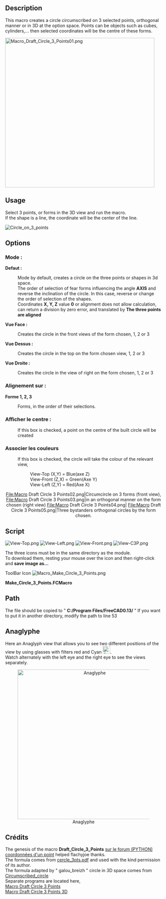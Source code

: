 <languages/>
<translate>
<!--T:1-->
{{Macro
|Name=Macro Make Circle 3 Points
|Icon=Macro_Make_Circle_3_Points.png
|Description=This macro creates a circle circumscribed on 3 selected points, orthogonal manner or in 3D at the option space. Points can be objects such as cubes, cylinders,... then selected coordinates will be the centre of these forms.
|Author=Mario52
|Version=1.0
|Date=2014-08-08
|FCVersion=All
|Download=[https://wiki.freecad.org/images/c/c7/Macro_Make_Circle_3_Points.png ToolBar Icon]<br/>[https://wiki.freecad.org/images/f/fb/View-Top.png Icon View-Top]<br/>[https://wiki.freecad.org/images/c/ca/View-Left.png Icon View-Left]<br/>[https://wiki.freecad.org/images/6/64/View-Front.png Icon View-Front]<br/>[https://wiki.freecad.org/images/1/19/View-C3P.png Icon View-C3P]
}}

==Description== <!--T:2-->
This macro creates a circle circumscribed on 3 selected points, orthogonal manner or in 3D at the option space. Points can be objects such as cubes, cylinders,... then selected coordinates will be the centre of these forms.
 
[[File:Macro Draft Circle 3 Points01.png|480px]]
{{Caption|Circle built on 3 selected points}}

==Usage== <!--T:3-->
Select 3 points, or forms in the 3D view and run the macro.<br />
If the shape is a line, the coordinate will be the center of the line.
 
[[File:Circle_on_3_points.png|Circle_on_3_points]]
{{clear}}

==Options== <!--T:4-->
===Mode :===
'''Defaut :''' 
: Mode by default, creates a circle on the three points or shapes in 3d space.
: The order of selection of fear forms influencing the angle '''AXIS''' and reverse the inclination of the circle. In this case, reverse or change the order of selection of the shapes.
: Coordinates '''X, Y, Z''' value '''0''' or alignment does not allow calculation, can return a division by zero error, and translated by '''The three points are aligned'''

<!--T:5-->
'''Vue Face :'''
: Creates the circle in the front views of the form chosen, 1, 2 or 3
'''Vue Dessus :'''
:Creates the circle in the top on the form chosen view, 1, 2 or 3
'''Vue Droite :'''
:Creates the circle in the view of right on the form chosen, 1, 2 or 3

===Alignement sur :=== <!--T:6-->
'''Forme 1, 2, 3'''
: Forms, in the order of their selections.

===Afficher le centre :=== <!--T:7-->
: If this box is checked, a point on the centre of the built circle will be created

===Associer les couleurs=== <!--T:8-->
:If this box is checked, the circle will take the colour of the relevant view,
::View-Top (X,Y) = Blue(axe Z)
::View-Front (Z,X) = Green(Axe Y)
::View-Left (Z,Y) = Red(Axe X)

 
<!--T:9-->
{{clear}}
<center>
<gallery widths="200" heights="100">
File:Macro Draft Circle 3 Points02.png|Circumcircle on 3 forms (front view), 
File:Macro Draft Circle 3 Points03.png|in an orthogonal manner on the form chosen (right view)
File:Macro Draft Circle 3 Points04.png|
File:Macro Draft Circle 3 Points05.png|Three bystanders orthogonal circles by the form chosen.
</gallery>
</center>


==Script== <!--T:10-->

<!--T:16-->
[[Image:View-Top.png]] [[Image:View-Left.png]] [[Image:View-Front.png]] [[Image:View-C3P.png]]

<!--T:12-->
The three icons must be in the same directory as the module.<br />
To download them, resting your mouse over the icon and then right-click and ''' save image as...'''

</translate>

ToolBar Icon [[Image:Macro_Make_Circle_3_Points.png]]

'''Make_Circle_3_Points.FCMacro'''

{{MacroCode|code=
# -*- coding: utf-8 -*-
# Cercle sur 3 points.py
# create a circle from 3 points selected
# combination of the two programs 'create a circle from 3 points selected'
# with as options (orthogonal) circle can be built on a choice plans
# to coordinate one of the three selected choice shapes
# mode by default, creates the circle in 3D space
# the options create the circle of orthogonal way on the map and view the choice
# with the creation of a central color related to the axes Y/N Y/N
# 04/03/2013 # 24/03/2013 # 08/08/2014 by mario52
# the formula adapted (with permission of its author) by "mario52" for orthogonal circles comes from
# http://www-obs.univ-lyon1.fr/labo/fc/Ateliers_archives/ateliers_2005-06/cercle_3pts.pdf
# read the note in pdf, on the order of selection points,
# If the formula returns an error (example the 3 points in the same alignment)
# the formula adapted by "galou_breizh" for the cecle in 3D space comes from
# http://en.wikipedia.org/wiki/Circumscribed_circle
# the window is always visible and allows you to work on other programs
# as for example to select other items in FreeCAD

#08/08/2014 PyQt4 and PySide

#OS: Windows Vista
#Word size: 32-bit
#Version: 0.14.3700 (Git)
#Branch: releases/FreeCAD-0-14
#Hash: 32f5aae0a64333ec8d5d160dbc46e690510c8fe1
#Python version: 2.6.2
#Qt version: 4.5.2
#Coin version: 3.1.0
#SoQt version: 1.4.1
#OCC version: 6.5.1

try:
    import PyQt4
    from PyQt4 import QtCore, QtGui
except Exception:
    import PySide
    from PySide import QtCore, QtGui

import Draft, Part, FreeCAD, math, PartGui, FreeCADGui
from math import sqrt, pi, sin, cos, asin
from FreeCAD import Base
 
                    # vueChoix = 0 et alignerSur = 0 , mode par défaut
global vueChoix		# choix de la vue Dessus=1 XY, vue Face=2 ZX, vue Droite=3 ZY (Orthogonal)
global alignerSur   # aligne le cercle sur une forme au choix (1,2 ou 3) ou sur Z=0 (Orthogonal)
global afficherPoint# affiche le point central du cercle
global colorer     	# colorer suivant l'axe 1=Ok 0=Couleur courante uniquement Orthogonal !
vueChoix = 0
alignerSur = 0
afficherPoint = 1
colorer = 1
 
try:
    _fromUtf8 = QtCore.QString.fromUtf8
except AttributeError:
    def _fromUtf8(s):
        return s
 
try:
    _encoding = QtGui.QApplication.UnicodeUTF8
    def _translate(context, text, disambig):
        return QtGui.QApplication.translate(context, text, disambig, _encoding)
except AttributeError:
    def _translate(context, text, disambig):
        return QtGui.QApplication.translate(context, text, disambig)
 
class Ui_MainWindow(object):
 
    def __init__(self, MainWindow):
        self.window = MainWindow
        path = FreeCAD.ConfigGet("AppHomePath") # chemin 
 
        MainWindow.setObjectName(_fromUtf8("MainWindow"))
        MainWindow.resize(490, 302)
        MainWindow.setWindowIcon(QtGui.QIcon(path+'View-C3P.png'))
        self.centralWidget = QtGui.QWidget(MainWindow)
        self.centralWidget.setObjectName(_fromUtf8("centralWidget"))
 
        self.groupBox = QtGui.QGroupBox(self.centralWidget)
        self.groupBox.setGeometry(QtCore.QRect(20, 10, 130, 161))
        self.groupBox.setObjectName(_fromUtf8("groupBox_1"))
 
        self.radioButton_1 = QtGui.QRadioButton(self.groupBox)
        self.radioButton_1.setGeometry(QtCore.QRect(10, 30, 130, 20))
        self.radioButton_1.setChecked(True)
        self.radioButton_1.setObjectName(_fromUtf8("radioButton_1"))
        self.radioButton_1.clicked.connect(self.on_radioButton_1_clicked) #connection radioButton_1
        self.radioButton_1.setToolTip(_translate("MainWindow", "Cercle sur 3 points dans l'espace", None))
 
        self.radioButton_2 = QtGui.QRadioButton(self.groupBox)
        self.radioButton_2.setGeometry(QtCore.QRect(10, 60, 130, 20))
        self.radioButton_2.setObjectName(_fromUtf8("radioButton_2"))
        self.radioButton_2.clicked.connect(self.on_radioButton_2_clicked) #connection radioButton_2
        self.radioButton_2.setToolTip(_translate("MainWindow", "Cercle orthogonal sur la vue de face", None))
        #self.image_01 = "C:\Program Files\FreeCAD0.13\View-Front.png"
        self.image_01 = path+"View-Front.png"
        icon01 = QtGui.QIcon() 
        icon01.addPixmap(QtGui.QPixmap(self.image_01),QtGui.QIcon.Normal, QtGui.QIcon.Off)
        self.radioButton_2.setIcon(icon01) 
 
        self.radioButton_3 = QtGui.QRadioButton(self.groupBox)
        self.radioButton_3.setGeometry(QtCore.QRect(10, 90, 130, 20))
        self.radioButton_3.setObjectName(_fromUtf8("radioButton_3"))
        self.radioButton_3.clicked.connect(self.on_radioButton_3_clicked) #connection radioButton_3
        self.radioButton_3.setToolTip(_translate("MainWindow", "Cercle orthogonal sur la vue de dessus", None))
        #self.image_02 = "C:\Program Files\FreeCAD0.13\View-Top.png"
        self.image_02 = path+"View-Top.png"
        icon02 = QtGui.QIcon() 
        icon02.addPixmap(QtGui.QPixmap(self.image_02),QtGui.QIcon.Normal, QtGui.QIcon.Off)
        self.radioButton_3.setIcon(icon02) 
 
        self.radioButton_4 = QtGui.QRadioButton(self.groupBox)
        self.radioButton_4.setGeometry(QtCore.QRect(10, 120, 130, 20))
        self.radioButton_4.setObjectName(_fromUtf8("radioButton_4"))
        self.radioButton_4.clicked.connect(self.on_radioButton_4_clicked) #connection radioButton_4
        self.radioButton_4.setToolTip(_translate("MainWindow", "Cercle orthogonal sur la vue de droite", None))
        #self.image_03 = "C:\Program Files\FreeCAD0.13\View-Left.png"
        self.image_03 = path+"View-Left.png"
        icon03 = QtGui.QIcon() 
        icon03.addPixmap(QtGui.QPixmap(self.image_03),QtGui.QIcon.Normal, QtGui.QIcon.Off)
        self.radioButton_4.setIcon(icon03) 
 
        self.groupBox_2 = QtGui.QGroupBox(self.centralWidget)
        self.groupBox_2.setGeometry(QtCore.QRect(170, 10, 120, 161))
        self.groupBox_2.setObjectName(_fromUtf8("groupBox_2"))
 
        self.radioButton_5 = QtGui.QRadioButton(self.groupBox_2)
        self.radioButton_5.setGeometry(QtCore.QRect(10, 30, 95, 20))
        self.radioButton_5.setChecked(True)
        self.radioButton_5.setObjectName(_fromUtf8("radioButton_5"))
        self.radioButton_5.clicked.connect(self.on_radioButton_5_clicked) #connection radioButton_5
        self.radioButton_5.setToolTip(_translate("MainWindow", "Cercle sur 3 points dans l'espace", None))
 
        self.radioButton_6 = QtGui.QRadioButton(self.groupBox_2)
        self.radioButton_6.setGeometry(QtCore.QRect(10, 60, 95, 20))
        self.radioButton_6.setObjectName(_fromUtf8("radioButton_6"))
        self.radioButton_6.clicked.connect(self.on_radioButton_6_clicked) #connection radioButton_6
        self.radioButton_6.setToolTip(_translate("MainWindow", "Cercle orthogonal sur la forme 1", None))
 
        self.radioButton_7 = QtGui.QRadioButton(self.groupBox_2)
        self.radioButton_7.setGeometry(QtCore.QRect(10, 90, 95, 20))
        self.radioButton_7.setObjectName(_fromUtf8("radioButton_7"))
        self.radioButton_7.clicked.connect(self.on_radioButton_7_clicked) #connection radioButton_7
        self.radioButton_7.setToolTip(_translate("MainWindow", "Cercle orthogonal sur la forme 2", None))
 
        self.radioButton_8 = QtGui.QRadioButton(self.groupBox_2)
        self.radioButton_8.setGeometry(QtCore.QRect(10, 120, 95, 20))
        self.radioButton_8.setObjectName(_fromUtf8("radioButton_8"))
        self.radioButton_8.clicked.connect(self.on_radioButton_8_clicked) #connection radioButton_8
        self.radioButton_8.setToolTip(_translate("MainWindow", "Cercle orthogonal sur la forme 3", None))
 
        self.checkBox_1 = QtGui.QCheckBox(self.centralWidget)
        self.checkBox_1.setGeometry(QtCore.QRect(20, 190, 140, 20))
        self.checkBox_1.setChecked(True)
        self.checkBox_1.setObjectName(_fromUtf8("checkBox_1"))
        self.checkBox_1.setToolTip(_translate("MainWindow", "Affiche un point sur le centre du cercle", None))
#        self.checkBox_1.clicked.connect(self.on_checkBox_1_clicked) #connection checkBox_1
 
        self.checkBox_2 = QtGui.QCheckBox(self.centralWidget)
        self.checkBox_2.setGeometry(QtCore.QRect(170, 190, 150, 20))
        self.checkBox_2.setChecked(True)
        self.checkBox_2.setObjectName(_fromUtf8("checkBox_2"))
        self.checkBox_2.setToolTip(_translate("MainWindow", "Associe la couleur du cercle à la couleur des axes X,Y,Z (Orthogonal)", None))
#        self.checkBox_2.clicked.connect(self.on_checkBox_2_clicked) #connection checkBox_1
 
        self.lineEdit_1 = QtGui.QLineEdit(self.centralWidget)
        self.lineEdit_1.setGeometry(QtCore.QRect(320, 30, 151, 22))
        self.lineEdit_1.setObjectName(_fromUtf8("lineEdit_1"))
        self.lineEdit_1.setReadOnly(True)
 
        self.lineEdit_2 = QtGui.QLineEdit(self.centralWidget)
        self.lineEdit_2.setGeometry(QtCore.QRect(320, 80, 151, 22))
        self.lineEdit_2.setObjectName(_fromUtf8("lineEdit_2"))
        self.lineEdit_2.setReadOnly(True)
 
        self.lineEdit_3 = QtGui.QLineEdit(self.centralWidget)
        self.lineEdit_3.setGeometry(QtCore.QRect(320, 130, 151, 22))
        self.lineEdit_3.setObjectName(_fromUtf8("lineEdit_3"))
        self.lineEdit_3.setReadOnly(True)
 
        self.lineEdit_4 = QtGui.QLineEdit(self.centralWidget)
        self.lineEdit_4.setGeometry(QtCore.QRect(320, 180, 151, 22))
        self.lineEdit_4.setObjectName(_fromUtf8("lineEdit_4"))
        self.lineEdit_4.setReadOnly(True)
 
        self.lineEdit_5 = QtGui.QLineEdit(self.centralWidget)
        self.lineEdit_5.setGeometry(QtCore.QRect(320, 230, 151, 22))
        self.lineEdit_5.setObjectName(_fromUtf8("lineEdit_5"))
        self.lineEdit_5.setReadOnly(True)
 
        self.label_1 = QtGui.QLabel(self.centralWidget)
        self.label_1.setGeometry(QtCore.QRect(320, 10, 91, 16))
        self.label_1.setObjectName(_fromUtf8("label_1"))
 
        self.label_2 = QtGui.QLabel(self.centralWidget)
        self.label_2.setGeometry(QtCore.QRect(320, 60, 91, 16))
        self.label_2.setObjectName(_fromUtf8("label_2"))
 
        self.label_3 = QtGui.QLabel(self.centralWidget)
        self.label_3.setGeometry(QtCore.QRect(320, 110, 91, 16))
        self.label_3.setObjectName(_fromUtf8("label_3"))
 
        self.label_4 = QtGui.QLabel(self.centralWidget)
        self.label_4.setGeometry(QtCore.QRect(320, 160, 53, 16))
        self.label_4.setObjectName(_fromUtf8("label_4"))
 
        self.label_5 = QtGui.QLabel(self.centralWidget)
        self.label_5.setGeometry(QtCore.QRect(320, 210, 81, 16))
        self.label_5.setObjectName(_fromUtf8("label_5"))
 
        self.pushButton_1 = QtGui.QPushButton(self.centralWidget)
        self.pushButton_1.setGeometry(QtCore.QRect(20, 230, 90, 28))
        self.pushButton_1.setObjectName(_fromUtf8("pushButton_1"))
        self.pushButton_1.clicked.connect(self.on_pushButton_1_clicked) #connection pushButton_1
        self.pushButton_1.setToolTip(_translate("MainWindow", "Quitte la fonction", None))
 
        self.pushButton_2 = QtGui.QPushButton(self.centralWidget)
        self.pushButton_2.setGeometry(QtCore.QRect(110, 230, 90, 28))
        self.pushButton_2.setObjectName(_fromUtf8("pushButton_2"))
        self.pushButton_2.clicked.connect(self.on_pushButton_2_clicked) #connection pushButton_2
        self.pushButton_2.setToolTip(_translate("MainWindow", "Applique la fonction sans quitter", None))
        #self.pushButton_2.setStyleSheet("background-color: red") #cette fonction donne une couleur au bouton
        #self.pushButton_2.setStyleSheet("color : #ff0000") #cette fonction donne une couleur au texte du bouton
        #self.pushButton_2.setStyleSheet("color : #ff0000; background-color : #0000ff;" ) #combinaison des deux
 
        self.pushButton_3 = QtGui.QPushButton(self.centralWidget)
        self.pushButton_3.setGeometry(QtCore.QRect(200, 230, 90, 28))
        self.pushButton_3.setObjectName(_fromUtf8("pushButton_3"))
        self.pushButton_3.clicked.connect(self.on_pushButton_3_clicked) #connection pushButton_3
        self.pushButton_3.setToolTip(_translate("MainWindow", "Définit le mode par défaut (Cercle sur 3 points dans l'espace)", None))
 
        MainWindow.setCentralWidget(self.centralWidget)
        self.statusBar = QtGui.QStatusBar(MainWindow)
        self.statusBar.setObjectName(_fromUtf8("statusBar"))
        MainWindow.setStatusBar(self.statusBar)
 
        self.retranslateUi(MainWindow)
        QtCore.QMetaObject.connectSlotsByName(MainWindow)
 
    def retranslateUi(self, MainWindow):
        try:
            MainWindow.setWindowFlags(PyQt4.QtCore.Qt.WindowStaysOnTopHint) # PyQt4 cette fonction met la fenêtre en avant
        except Exception:
            MainWindow.setWindowFlags(PySide.QtCore.Qt.WindowStaysOnTopHint) # PySide cette fonction met la fenêtre en avant
        #MainWindow.setStyleSheet("background-color: red") #cette fonction donne une couleur à la fenêtre
        #MainWindow.setWindowOpacity(0.5)    #cette fonction donne une transparence à la fenêtre
        MainWindow.setWindowTitle(_translate("MainWindow", "Cercle sur 3 points", None))
        self.groupBox.setTitle(_translate("MainWindow", "Mode", None))
        self.radioButton_1.setText(_translate("MainWindow", "Défaut", None))
        self.radioButton_2.setText(_translate("MainWindow", "Vue  Face", None))
        self.radioButton_3.setText(_translate("MainWindow", "Vue Dessus", None))
        self.radioButton_4.setText(_translate("MainWindow", "Vue Droite", None))
        self.groupBox_2.setTitle(_translate("MainWindow", "Alignement sur", None))
        self.radioButton_5.setText(_translate("MainWindow", "Défaut", None))
        self.radioButton_6.setText(_translate("MainWindow", "Forme 1", None))
        self.radioButton_7.setText(_translate("MainWindow", "Forme 2", None))
        self.radioButton_8.setText(_translate("MainWindow", "Forme 3", None))
        self.checkBox_1.setText(_translate("MainWindow", "Afficher le centre", None))
        self.checkBox_2.setText(_translate("MainWindow", "Associer les couleurs", None))
        self.label_1.setText(_translate("MainWindow", "Coordonnée X", None))
        self.label_2.setText(_translate("MainWindow", "Coordonnée Y", None))
        self.label_3.setText(_translate("MainWindow", "Coordonnée Z", None))
        self.label_4.setText(_translate("MainWindow", "Rayon", None))
        self.label_5.setText(_translate("MainWindow", "Angle", None))
        self.pushButton_1.setText(_translate("MainWindow", "Quitter", None))
        self.pushButton_2.setText(_translate("MainWindow", "Appliquer", None))
        self.pushButton_3.setText(_translate("MainWindow", "Défaut", None))
    # première série de radioboutons
    def on_radioButton_1_clicked(self):
        if self.radioButton_1.isChecked():
            self.radioButton_5.setChecked(True)
    def on_radioButton_2_clicked(self):
        if self.radioButton_5.isChecked():
            self.radioButton_6.setChecked(True)
    def on_radioButton_3_clicked(self):
        if self.radioButton_5.isChecked():
            self.radioButton_6.setChecked(True)
    def on_radioButton_4_clicked(self):
        if self.radioButton_5.isChecked():
            self.radioButton_6.setChecked(True)
    # deuxième série de radioboutons
    def on_radioButton_5_clicked(self):
        if self.radioButton_5.isChecked():
            self.radioButton_1.setChecked(True)
    def on_radioButton_6_clicked(self):
        if self.radioButton_1.isChecked():
            self.radioButton_2.setChecked(True)
    def on_radioButton_7_clicked(self):
        if self.radioButton_1.isChecked():
            self.radioButton_2.setChecked(True)
    def on_radioButton_8_clicked(self):
        if self.radioButton_1.isChecked():
            self.radioButton_2.setChecked(True)
    # Boutons
    def on_pushButton_1_clicked(self):    # Bouton Quitte la fonction
        App.Console.PrintMessage("Terminé\r\n")
        self.window.hide()
 
    def on_pushButton_2_clicked(self):    # Bouton Appliquer
        if self.radioButton_1.isChecked():
            vueChoix=0
        if self.radioButton_2.isChecked():
            vueChoix=1
        if self.radioButton_3.isChecked():
            vueChoix=2
        if self.radioButton_4.isChecked():
            vueChoix=3
 
        if self.radioButton_5.isChecked():
            alignerSur=0
        if self.radioButton_6.isChecked():
            alignerSur=1
        if self.radioButton_7.isChecked():
            alignerSur=2
        if self.radioButton_8.isChecked():
            alignerSur=3
 
        if self.checkBox_1.checkState()==0:
            afficherPoint=0
        else:
            afficherPoint=1
        if self.checkBox_2.checkState()==0:
            colorer=0
        else:
            colorer=1
 
        # App.Console.PrintMessage("Appliquer\r\n")
        # App.Console.PrintMessage(str(vueChoix)+" \t")
        # App.Console.PrintMessage(str(alignerSur)+" \t")
        # App.Console.PrintMessage(str(afficherPoint)+" \t")
        # App.Console.PrintMessage(str(colorer)+" \r\n")
 
        def errorDialog(msg):
            # Create a simple dialog QMessageBox
            # The first argument indicates the icon used: one of QtGui.QMessageBox.{NoIcon, Information, Warning, Critical, Question} 
            diag = QtGui.QMessageBox(QtGui.QMessageBox.Critical,u"Error Message",msg)
            try:
                diag.setWindowFlags(PyQt4.QtCore.Qt.WindowStaysOnTopHint) # PyQt4 cette fonction met la fenêtre en avant
            except Exception:
                diag.setWindowFlags(PySide.QtCore.Qt.WindowStaysOnTopHint) # PySide cette fonction met la fenêtre en avant
            #diag.setWindowModality(QtCore.Qt.ApplicationModal) # la fonction a été désactivée pour favoriser "WindowStaysOnTopHint"
            diag.exec_()
 
        def affiche(x,y,z,rayon,r,v,b,afficherPoint,angle):
            pl.Base=FreeCAD.Vector(x,y,z)
            Draft.makeCircle((rayon),placement=pl,face=False,support=None)
            if colorer==1:    
                FreeCADGui.activeDocument().activeObject().LineColor = (r,v,b)
            if afficherPoint==1:
                Draft.makePoint(x,y,z)
                if colorer==1:
                    FreeCADGui.activeDocument().activeObject().PointColor = (r,v,b)
            str(self.lineEdit_1.setText(str(x)))
            str(self.lineEdit_2.setText(str(y)))
            str(self.lineEdit_3.setText(str(z)))
            str(self.lineEdit_4.setText(str(rayon)))
            str(self.lineEdit_5.setText(str(angle)))
 
        # prendre les objets selectionnes
        sel = FreeCADGui.Selection.getSelection()           
        i=0
        centreX=0;centreY=0;rayon=0
 
        # S'il y a 3 points sélectionnés alors..
        if len(sel)==3 :
            i=0
            ta=[0,0,0,0,0,0,0,0,0]
            for obj in sel:
                x=(obj.Shape.BoundBox.Center)
                ta[i+0]=(x.x)
                ta[i+1]=(x.y)
                ta[i+2]=(x.z)
                i=i+3
 
            if vueChoix==3:        # Vue de droite ZY (Rouge)
                z_point_1=ta[0]
                x_point_1=ta[1]
                y_point_1=ta[2]
 
                z_point_2=ta[3]
                x_point_2=ta[4]
                y_point_2=ta[5]
 
                z_point_3=ta[6]
                x_point_3=ta[7]
                y_point_3=ta[8]
 
            elif vueChoix==2:    # Vue de face ZX (Vert)
                y_point_1=ta[0]
                z_point_1=ta[1]
                x_point_1=ta[2]
 
                y_point_2=ta[3]
                z_point_2=ta[4]
                x_point_2=ta[5]
 
                y_point_3=ta[6]
                z_point_3=ta[7]
                x_point_3=ta[8]
 
            else:                # Vue de dessus XY (Bleu)
                x_point_1=ta[0]
                y_point_1=ta[1]
                z_point_1=ta[2]
 
                x_point_2=ta[3]
                y_point_2=ta[4]
                z_point_2=ta[5]
 
                x_point_3=ta[6]
                y_point_3=ta[7]
                z_point_3=ta[8]
 
            # Calcul des coordonnées du centre du cercle    
            try:
                centreX =((x_point_3**2-x_point_2**2+y_point_3**2-y_point_2**2)/(2*(y_point_3-y_point_2))-(x_point_2**2-x_point_1**2+y_point_2**2-y_point_1**2)/(2*(y_point_2-y_point_1)))/((x_point_3-x_point_2)/(y_point_3-y_point_2)-(x_point_2-x_point_1)/(y_point_2-y_point_1))
                centreY =-(x_point_2-x_point_1)/(y_point_2-y_point_1)*centreX+(x_point_2**2-x_point_1**2+y_point_2**2-y_point_1**2)/(2*(y_point_2-y_point_1))
                rayon =sqrt((x_point_1-centreX)**2+(y_point_1-centreY)**2)
            except:
                errorDialog(u"Calcul impossible trop d'élements alignés")
            else:
            #finally: # si finally est présent, il sera TOUJOURS exécuté
               # Définition de la coordonnée Z
                centreZ=0
                # Création du cercle
                pl=FreeCAD.Placement()
                if vueChoix==1:    # Plan XY Dessus
                    pl.Rotation.Q=(0,0,0,1.0)
                    if alignerSur==1:    
                        affiche(centreX,centreY,z_point_1,rayon,0.0,0.0,1.0,afficherPoint,0)
                    elif alignerSur==2:
                        affiche(centreX,centreY,z_point_2,rayon,0.0,0.0,1.0,afficherPoint,0)
                    elif alignerSur==3:
                        affiche(centreX,centreY,z_point_3,rayon,0.0,0.0,1.0,afficherPoint,0)
                elif vueChoix==2:    # Plan XZ Face
                    pl.Rotation.Q=(1,0,0,1.0)
                    if alignerSur==1:    
                        affiche(centreY,z_point_1,centreX,rayon,0.0,1.0,0.0,afficherPoint,0)
                    elif alignerSur==2:
                        affiche(centreY,z_point_2,centreX,rayon,0.0,1.0,0.0,afficherPoint,0)
                    elif alignerSur==3:
                        affiche(centreY,z_point_3,centreX,rayon,0.0,1.0,0.0,afficherPoint,0)
                elif vueChoix==3:    # Plan YZ Droite
                    pl.Rotation.Q=(0,1,0,1.0)
                    if alignerSur==1:    
                        affiche(z_point_1,centreX,centreY,rayon,1.0,0.0,0.0,afficherPoint,0)
                    elif alignerSur==2:
                        affiche(z_point_2,centreX,centreY,rayon,1.0,0.0,0.0,afficherPoint,0)
                    elif alignerSur==3:
                        affiche(z_point_3,centreX,centreY,rayon,1.0,0.0,0.0,afficherPoint,0)
                else:    # 3D XYZ
                    P1 = sel[0].Shape.BoundBox.Center
                    P2 = sel[1].Shape.BoundBox.Center
                    P3 = sel[2].Shape.BoundBox.Center
 
                    P1P2 = (P2 - P1).Length
                    P2P3 = (P3 - P2).Length
                    P3P1 = (P1 - P3).Length
 
                    # Circle radius.
                    l = ((P1 - P2).cross(P2 - P3)).Length
                    try:
                    #if l < 1e-8:
                    #    errorDialog("The three points are aligned")
                        r = P1P2 * P2P3 * P3P1 / 2 / l
                    except:
                        errorDialog("The three points are aligned")
                    else:
                        # Sphere center.
                        a = P2P3**2 * (P1 - P2).dot(P1 - P3) / 2 / l**2
                        b = P3P1**2 * (P2 - P1).dot(P2 - P3) / 2 / l**2
                        c = P1P2**2 * (P3 - P1).dot(P3 - P2) / 2 / l**2
                        P1.multiply(a)
                        P2.multiply(b)
                        P3.multiply(c)
                        PC = P1 + P2 + P3
 
                        # Creation of a circle
                        pl = Base.Placement()
                        v = (P1 - P2).cross(P3 - P2)
                        v.normalize()
                        axis = Base.Vector(0, 0, 1).cross(v)
                        angle = asin(axis.Length) * 180 / pi
                        axis.normalize()
                        pl = Base.Placement(PC, axis, angle)
                        affiche((PC.x),(PC.y),(PC.z),r,0.0,0.0,0.0,afficherPoint,angle)
 
        else:
            # Si la condition n'est pas remplie, recommencer
            errorDialog(u"Sélectionnez 3 points et recommencez")
            #FreeCAD.Console.PrintError("Sélectionnez 3 points et recommencez\r\n")
#________________________________________________________________________________
    def on_pushButton_3_clicked(self):    # Valeurs d'origine
        App.Console.PrintMessage("Défaut\r\n")
        vueChoix=0		# choix de la vue Dessus=1 XY, vue Face=2 ZX, vue Droite=3 ZY
        self.radioButton_1.setChecked(True)
        alignerSur=0	# aligne le cercle sur une forme au choix (1,2 ou 3) ou sur Z=0
        self.radioButton_5.setChecked(True)
        afficherPoint=1	# affiche le point central du cercle
        self.checkBox_1.setChecked(True)
        colorer=1		# colorer suivant l'axe 1=Ok 0=Couleur courante uniquement Orthogonal !
        self.checkBox_2.setChecked(True)
 
#______________________________________________________________________________________
 
MainWindow = QtGui.QMainWindow()
ui = Ui_MainWindow(MainWindow)
MainWindow.show()
}}

<translate>

==Path== <!--T:17-->
The file should be copied to " '''C:/Program Files/FreeCAD0.13/''' " If you want to put it in another directory, modify the path to line 53
</translate>

{{Code|code=
         path = FreeCAD.ConfigGet("AppHomePath") # chemin
}}
<translate>

==Anaglyphe== <!--T:14-->
Here an Anaglyph view that allows you to see two different positions of the view by using glasses with filters red and Cyan [[Image:Anaglyph_Tango.png|24px]].<br />
Watch alternately with the left eye and the right eye to see the views separately.<br />
 
<center>
[[File:Cercle3Points2D_anaglyphe.png|480px|Anaglyphe]]
</center>
 
{{clear}}

==Crédits== <!--T:15-->
The genesis of the macro '''Draft_Circle_3_Points''' [https://forum.freecad.org/viewtopic.php?f=12&t=3696&sid=17886f953113e162dc9a4a843e1fce94 sur le forum (PYTHON) coordonnées d'un point] helped flachyjoe thanks.<br />
The formula comes from [http://www-obs.univ-lyon1.fr/labo/fc/Ateliers_archives/ateliers_2005-06/cercle_3pts.pdf cercle_3pts.pdf] and used with the kind permission of its author.<br />
The formula adapted by " galou_breizh " circle in 3D space comes from
[http://en.wikipedia.org/wiki/Circumscribed_circle Circumscribed_circle]<br />
Separate programs are located here,<br />
[[Macro_Draft_Circle_3_Points|Macro Draft Circle 3 Points]]<br />
[[Macro_Draft_Circle_3_Points_3D|Macro Draft Circle 3 Points 3D]]

</translate>